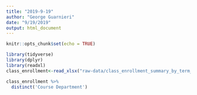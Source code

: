 ```yaml
---
title: "2019-9-19"
author: "George Guarnieri"
date: "9/19/2019"
output: html_document
---
```


```r
knitr::opts_chunk$set(echo = TRUE)
```

```r
library(tidyverse)
library(dplyr)
library(readxl)
class_enrollment<-read_xlsx("raw-data/class_enrollment_summary_by_term_9.19.19.xlsx",skip=3)

class_enrollment %>%
  distinct('Course Department')
```

